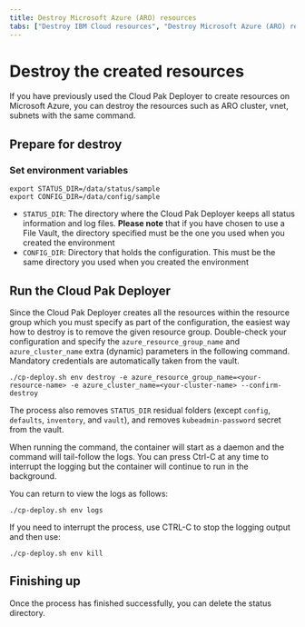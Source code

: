```yaml
---
title: Destroy Microsoft Azure (ARO) resources
tabs: ["Destroy IBM Cloud resources", "Destroy Microsoft Azure (ARO) resources"]
---
```


# Destroy the created resources

If you have previously used the Cloud Pak Deployer to create resources on Microsoft Azure, you can destroy the resources such as ARO cluster, vnet, subnets with the same command.

## Prepare for destroy

### Set environment variables

```
export STATUS_DIR=/data/status/sample
export CONFIG_DIR=/data/config/sample
```

- `STATUS_DIR`: The directory where the Cloud Pak Deployer keeps all status information and log files. **Please note** that if you have chosen to use a File Vault, the directory specified must be the one you used when you created the environment
- `CONFIG_DIR`: Directory that holds the configuration. This must be the same directory you used when you created the environment

## Run the Cloud Pak Deployer

Since the Cloud Pak Deployer creates all the resources within the resource group which you must specify as part of the configuration, the easiest way how to destroy is to remove the given resource group. Double-check your configuration and specify the `azure_resource_group_name` and `azure_cluster_name` extra (dynamic) parameters in the following command. Mandatory credentials are automatically taken from the vault.

```
./cp-deploy.sh env destroy -e azure_resource_group_name=<your-resource-name> -e azure_cluster_name=<your-cluster-name> --confirm-destroy
```

The process also removes `STATUS_DIR` residual folders (except `config`, `defaults`, `inventory`, and `vault`), and removes `kubeadmin-password` secret from the vault.

When running the command, the container will start as a daemon and the command will tail-follow the logs. You can press Ctrl-C at any time to interrupt the logging but the container will continue to run in the background.

You can return to view the logs as follows:

```
./cp-deploy.sh env logs
```

If you need to interrupt the process, use CTRL-C to stop the logging output and then use:

```
./cp-deploy.sh env kill
```

## Finishing up

Once the process has finished successfully, you can delete the status directory.
